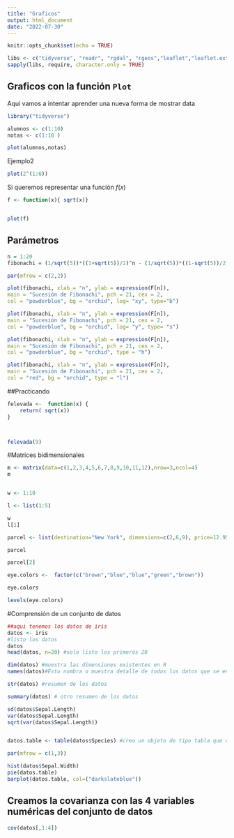 ```yaml
---
title: "Graficos"
output: html_document
date: "2022-07-30"
---
```


```r
knitr::opts_chunk$set(echo = TRUE)

```

```r

libs <- c("tidyverse", "readr", "rgdal", "rgeos","leaflet","leaflet.extras","RColorBrewer","readxl")
sapply(libs, require, character.only = TRUE)

```


## Graficos con la función `Plot`

Aqui vamos a intentar aprender una nueva forma de mostrar data





```r

library("tidyverse")

alumnos <- c(1:10)
notas <- c(1:10 )

plot(alumnos,notas)

```


Ejemplo2 


```r

plot(2^(1:6))


```


Si queremos representar una función $f(x)$

```r

f <- function(x){ sqrt(x)}


plot(f)


```


## Parámetros


```r

n = 1:20
fibonachi = (1/sqrt(5))*((1+sqrt(5))/2)^n - (1/sqrt(5))*((1-sqrt(5))/2)^n

par(mfrow = c(2,2))  

plot(fibonachi, xlab = "n", ylab = expression(F[n]),
main = "Sucesión de Fibonachi", pch = 21, cex = 2, 
col = "powderblue", bg = "orchid", log= "xy", type="b")

plot(fibonachi, xlab = "n", ylab = expression(F[n]),
main = "Sucesión de Fibonachi", pch = 21, cex = 2, 
col = "powderblue", bg = "orchid", log= "y", type= "s")

plot(fibonachi, xlab = "n", ylab = expression(F[n]),
main = "Sucesión de Fibonachi", pch = 21, cex = 2, 
col = "powderblue", bg = "orchid", type = "h")

plot(fibonachi, xlab = "n", ylab = expression(F[n]),
main = "Sucesión de Fibonachi", pch = 21, cex = 2, 
col = "red", bg = "orchid", type = "l")


```


##Practicando

```r

felevada <-  function(x) {
    return( sqrt(x))
}



felevada(9)

```

#Matrices bidimensionales

```r

m <- matrix(data=c(1,2,3,4,5,6,7,8,9,10,11,12),nrow=3,ncol=4)
m


w <- 1:10

l <- list(1:5)

w
l[1]

parcel <- list(destination="New York", dimensions=c(2,6,9), price=12.95)

parcel

parcel[2]

eye.colors <-  factor(c("brown","blue","blue","green","brown"))

eye.colors

levels(eye.colors)
```

#Comprensión de un conjunto de datos


```r
##aqui tenemos los datos de iris
datos <- iris
#listo los datos
datos
head(datos, n=20) #solo listo los primeros 20

dim(datos) #muestra las dimensiones existentes en R
names(datos)#Esto nombra o muestra detalle de todos los datos que se encuentran

str(datos) #resumen de los datos

summary(datos) # otro resumen de los datos

sd(datos$Sepal.Length)
var(datos$Sepal.Length)
sqrt(var(datos$Sepal.Length))


datos.table <- table(datos$Species) #creo un objeto de tipo tabla que contiene una tabla de frecuencias de la variable "species" 

par(mfrow = c(1,3))  

hist(datos$Sepal.Width)
pie(datos.table)
barplot(datos.table, col=("darkslateblue"))

```

## Creamos la covarianza con las 4 variables numéricas del conjunto de datos

```r

cov(datos[,1:4])

```

